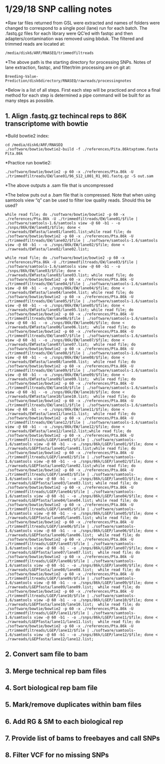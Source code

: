 # 1/29/18 SNP calling notes

*Raw tar files returned from GSL were extracted and names of folders were changed to correspond to a single pool (lane) run for each batch.  The .fastq.gz files for each library were QC'ed with fastqc and then adapters/contamination was removed using bbduk.  The filtered and trimmed reads are located at:

```linux
/media/disk6/ARF/RNASEQ/trimmedfiltreads
```

*The above path is the starting directory for processing SNPs.  Notes of lane extraction, fastqc, and filter/trim processing are on git at:

```linux
Breeding-Value-Prediction/disk6directory/RNASEQ/rawreads/processingnotes
```

*Below is a list of all steps. First each step will be practiced and once a final method for each step is determined a pipe command will be built for as many steps as possible.

## 1. Align .fastq.gz techincal reps to 86K transcriptome with bowtie

*Build bowtie2 index:

```linux
cd /media/disk6/ARF/RNASEQ
./software/bowtie/bowtie2-build -f ./references/Pita.86ktxptome.fasta Pita.86k
```

*Practice run bowtie2:

```linux
./software/bowtie/bowtie2 -p 60 -x ./references/Pta.86k -U ./trimmedfiltreads/EW/lane01/96_S12_L001_R1_001.fastq.gz -S out.sam
```
*The above outputs a .sam file that is uncompressed

*The below puts out a .bam file that is compressed. Note that when using samtools view "q" can be used to filter low quality reads. Should this be used?

```linux
while read file; do ./software/bowtie/bowtie2 -p 60 -x ./references/Pta.86k -U ./trimmedfiltreads/EW/lane01/$file | ./software/samtools-1.6/samtools view -@ 60 -b1 - -o ./snps/86k/EW/lane01/$file; done < ./rawreads/EWfasta/lane01/lane01.list;while read file; do ./software/bowtie/bowtie2 -p 60 -x ./references/Pta.86k -U ./trimmedfiltreads/EW/lane02/$file | ./software/samtools-1.6/samtools view -@ 60 -b1 - -o ./snps/86k/EW/lane02/$file; done < ./rawreads/EWfasta/lane02/lane02.list;

while read file; do ./software/bowtie/bowtie2 -p 60 -x ./references/Pta.86k -U ./trimmedfiltreads/EW/lane03/$file | ./software/samtools-1.6/samtools view -@ 60 -b1 - -o ./snps/86k/EW/lane03/$file; done < ./rawreads/EWfasta/lane03/lane03.list; while read file; do ./software/bowtie/bowtie2 -p 60 -x ./references/Pta.86k -U ./trimmedfiltreads/EW/lane04/$file | ./software/samtools-1.6/samtools view -@ 60 -b1 - -o ./snps/86k/EW/lane04/$file; done < ./rawreads/EWfasta/lane04/lane04.list; while read file; do ./software/bowtie/bowtie2 -p 60 -x ./references/Pta.86k -U ./trimmedfiltreads/EW/lane05/$file | ./software/samtools-1.6/samtools view -@ 60 -b1 - -o ./snps/86k/EW/lane05/$file; done < ./rawreads/EWfasta/lane05/lane05.list; while read file; do ./software/bowtie/bowtie2 -p 60 -x ./references/Pta.86k -U ./trimmedfiltreads/EW/lane06/$file | ./software/samtools-1.6/samtools view -@ 60 -b1 - -o ./snps/86k/EW/lane06/$file; done < ./rawreads/EWfasta/lane06/lane06.list;  while read file; do ./software/bowtie/bowtie2 -p 60 -x ./references/Pta.86k -U ./trimmedfiltreads/EW/lane07/$file | ./software/samtools-1.6/samtools view -@ 60 -b1 - -o ./snps/86k/EW/lane07/$file; done < ./rawreads/EWfasta/lane07/lane07.list;  while read file; do ./software/bowtie/bowtie2 -p 60 -x ./references/Pta.86k -U ./trimmedfiltreads/EW/lane08/$file | ./software/samtools-1.6/samtools view -@ 60 -b1 - -o ./snps/86k/EW/lane08/$file; done < ./rawreads/EWfasta/lane08/lane08.list;  while read file; do ./software/bowtie/bowtie2 -p 60 -x ./references/Pta.86k -U ./trimmedfiltreads/EW/lane09/$file | ./software/samtools-1.6/samtools view -@ 60 -b1 - -o ./snps/86k/EW/lane09/$file; done < ./rawreads/EWfasta/lane09/lane09.list;  while read file; do ./software/bowtie/bowtie2 -p 60 -x ./references/Pta.86k -U ./trimmedfiltreads/EW/lane10/$file | ./software/samtools-1.6/samtools view -@ 60 -b1 - -o ./snps/86k/EW/lane10/$file; done < ./rawreads/EWfasta/lane10/lane10.list;  while read file; do ./software/bowtie/bowtie2 -p 60 -x ./references/Pta.86k -U ./trimmedfiltreads/EW/lane11/$file | ./software/samtools-1.6/samtools view -@ 60 -b1 - -o ./snps/86k/EW/lane11/$file; done < ./rawreads/EWfasta/lane11/lane11.list;  while read file; do ./software/bowtie/bowtie2 -p 60 -x ./references/Pta.86k -U ./trimmedfiltreads/EW/lane12/$file | ./software/samtools-1.6/samtools view -@ 60 -b1 - -o ./snps/86k/EW/lane12/$file; done < ./rawreads/EWfasta/lane12/lane12.list;while read file; do ./software/bowtie/bowtie2 -p 60 -x ./references/Pta.86k -U ./trimmedfiltreads/LGEP/lane01/$file | ./software/samtools-1.6/samtools view -@ 60 -b1 - -o ./snps/86k/LGEP/lane01/$file; done < ./rawreads/LGEPfasta/lane01/lane01.list;while read file; do ./software/bowtie/bowtie2 -p 60 -x ./references/Pta.86k -U ./trimmedfiltreads/LGEP/lane02/$file | ./software/samtools-1.6/samtools view -@ 60 -b1 - -o ./snps/86k/LGEP/lane02/$file; done < ./rawreads/LGEPfasta/lane02/lane02.list;while read file; do ./software/bowtie/bowtie2 -p 60 -x ./references/Pta.86k -U ./trimmedfiltreads/LGEP/lane03/$file | ./software/samtools-1.6/samtools view -@ 60 -b1 - -o ./snps/86k/LGEP/lane03/$file; done < ./rawreads/LGEPfasta/lane03/lane03.list; while read file; do ./software/bowtie/bowtie2 -p 60 -x ./references/Pta.86k -U ./trimmedfiltreads/LGEP/lane04/$file | ./software/samtools-1.6/samtools view -@ 60 -b1 - -o ./snps/86k/LGEP/lane04/$file; done < ./rawreads/LGEPfasta/lane04/lane04.list; while read file; do ./software/bowtie/bowtie2 -p 60 -x ./references/Pta.86k -U ./trimmedfiltreads/LGEP/lane05/$file | ./software/samtools-1.6/samtools view -@ 60 -b1 - -o ./snps/86k/LGEP/lane05/$file; done < ./rawreads/LGEPfasta/lane05/lane05.list; while read file; do ./software/bowtie/bowtie2 -p 60 -x ./references/Pta.86k -U ./trimmedfiltreads/LGEP/lane06/$file | ./software/samtools-1.6/samtools view -@ 60 -b1 - -o ./snps/86k/LGEP/lane06/$file; done < ./rawreads/LGEPfasta/lane06/lane06.list;  while read file; do ./software/bowtie/bowtie2 -p 60 -x ./references/Pta.86k -U ./trimmedfiltreads/LGEP/lane07/$file | ./software/samtools-1.6/samtools view -@ 60 -b1 - -o ./snps/86k/LGEP/lane07/$file; done < ./rawreads/LGEPfasta/lane07/lane07.list;  while read file; do ./software/bowtie/bowtie2 -p 60 -x ./references/Pta.86k -U ./trimmedfiltreads/LGEP/lane08/$file | ./software/samtools-1.6/samtools view -@ 60 -b1 - -o ./snps/86k/LGEP/lane08/$file; done < ./rawreads/LGEPfasta/lane08/lane08.list;  while read file; do ./software/bowtie/bowtie2 -p 60 -x ./references/Pta.86k -U ./trimmedfiltreads/LGEP/lane09/$file | ./software/samtools-1.6/samtools view -@ 60 -b1 - -o ./snps/86k/LGEP/lane09/$file; done < ./rawreads/LGEPfasta/lane09/lane09.list;  while read file; do ./software/bowtie/bowtie2 -p 60 -x ./references/Pta.86k -U ./trimmedfiltreads/LGEP/lane10/$file | ./software/samtools-1.6/samtools view -@ 60 -b1 - -o ./snps/86k/LGEP/lane10/$file; done < ./rawreads/LGEPfasta/lane10/lane10.list;  while read file; do ./software/bowtie/bowtie2 -p 60 -x ./references/Pta.86k -U ./trimmedfiltreads/LGEP/lane11/$file | ./software/samtools-1.6/samtools view -@ 60 -b1 - -o ./snps/86k/LGEP/lane11/$file; done < ./rawreads/LGEPfasta/lane11/lane11.list;  while read file; do ./software/bowtie/bowtie2 -p 60 -x ./references/Pta.86k -U ./trimmedfiltreads/LGEP/lane12/$file | ./software/samtools-1.6/samtools view -@ 60 -b1 - -o ./snps/86k/LGEP/lane12/$file; done < ./rawreads/LGEPfasta/lane12/lane12.list; 

```

## 2. Convert sam file to bam
## 3. Merge technical rep bam files
## 4. Sort biological rep bam file
## 5. Mark/remove duplicates within bam files
## 6. Add RG & SM to each biological rep
## 7. Provide list of bams to freebayes and call SNPs
## 8. Filter VCF for no missing SNPs
